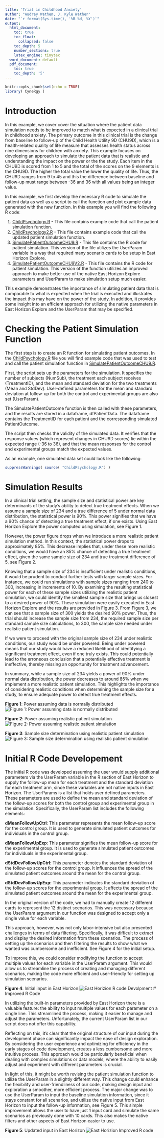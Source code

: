 ```yaml
---
title: 'Trial in Childhood Anxiety'
author: "Audrey Wathen, J. Kyle Wathen"
date: "`r format(Sys.time(), '%B %d, %Y')`"
output:
  html_document:
    toc: true
    toc_float:
      collapsed: false
    toc_depth: 5
    number_sections: true
    latex_engine: tinytex
  word_document: default
  pdf_document:
    toc: true
    toc_depth: '5'
---
```


```r
knitr::opts_chunk$set(echo = TRUE)
library( CyneRgy )
```

# Introduction
In this example, we cover cover the situation where the patient data simulation needs to be improved to match what is expected in a clinical trial in childhood anxiety.  The primary outcome in this clinical trial is the change from baseline to follow-up of the Child Health Utility 9D (CHU9D), which is a health-related quality of life measure that assesses health status across nine dimensions for children with anxiety.   This example focuses on developing an approach to simulate the patient data that is realistic and understanding the impact on the power or the the study.  Each item in the CHU9D is scored from 1 to 5 and the total of the scores on the 9 elements is the CHU9D.   The higher the total value the lower the quality of life.  Thus, the CHU9D ranges from 9 to 45 and this the difference between baseline and follow-up must range between -36 and 36 with all values being an integer value. 

In this example, we first develop the necessary R code to simulate the patient data as well as a script to call the function and plot example data generated with the new function.   In this example you will find the following R code:

1. [ChildPsychology.R](https://github.com/Cytel-Inc/CyneRgy/blob/Dev/inst/Examples/ChildhoodAnxiety/RCode/ChildPsychology.R) - This file contains example code that call the patient simulation function. 
2. [ChildPsychology2.R](https://github.com/Cytel-Inc/CyneRgy/blob/Dev/inst/Examples/ChildhoodAnxiety/RCode/ChildPsychologyV2.R) - This file contains example code that call the updated patient simulation function. 
3. [SimulatePatientOutcomeCHU9.R](https://github.com/Cytel-Inc/CyneRgy/blob/Dev/inst/Examples/ChildhoodAnxiety/RCode/SimulatePatientOutcomeCHU9.R) - This file contains the R code for patient simulation.  This version of the file utilizes the UserParam variable in a way that required many scenario cards to be setup in East Horizon Explore.  
3. [SimulatePatientOutcomeCHU9V2.R](https://github.com/Cytel-Inc/CyneRgy/blob/Dev/inst/Examples/ChildhoodAnxiety/RCode/SimulatePatientOutcomeCHU9V2.R) - This file contains the R code for patient simulation.  This version of the function utilizes an improved approach to make better use of the native East Horizon Explore parameters and  UserParam to make simulation setup much easier.  

This example demonstrates the importance of simulating patient data that is comparable to what is expected when the trial is executed and illustrates the impact this may have on the power of the study.  In addition, it provides some insight into an efficient approach for utilizing the native parameters in East Horizon Explore and the UserParam that may be specified.  

# Checking the Patient Simulation Function

The first step is to create an R function for simulating patient outcomes. In  the [ChildPsychology.R](https://github.com/Cytel-Inc/CyneRgy/blob/Dev/inst/Examples/ChildhoodAnxiety/RCode/ChildPsychology.R) file you will find example code that was used to test and call the patient simulation function in  [SimulatePatientOutcomeCHU9.R](https://github.com/Cytel-Inc/CyneRgy/blob/Dev/inst/Examples/ChildhoodAnxiety/RCode/SimulatePatientOutcomeCHU9.R). 


First, the script sets up the parameters for the simulation. It specifies the number of subjects (NumSub), the treatment each subject receives (TreatmentID), and the mean and standard deviation for the two treatments (Mean and StdDev). User-defined parameters for the mean and standard deviation at follow-up for both the control and experimental groups are also set (UserParam).

The SimulatePatientOutcome function is then called with these parameters, and the results are stored in a dataframe, dfPatientData. The dataframe contains the TreatmentID for each patient and the corresponding simulated PatientOutcome.

The script then checks the validity of the simulated data. It verifies that the response values (which represent changes in CHU9D scores) lie within the expected range (-36 to 36), and that the mean responses for the control and experimental groups match the expected values.

As an example, one simulated data set could look like the following:




```r
suppressWarnings( source( "ChildPsychology.R") )
```



# Simulation Results


In a clinical trial setting, the sample size and statistical power are key determinants of the study's ability to detect true treatment effects. When we assume a sample size of 234 and a true difference of 5 under normal data distribution, the statistical power is 90%. This power signifies that we have a 90% chance of detecting a true treatment effect, if one exists. Using East Horizon Explore the power computed using simulation, see Figure 1.  




However, the power figure drops when we introduce a more realistic patient simulation method. In this context, the statistical power drops to approximately 85%. This decrease implies that, under these more realistic conditions, we would have an 85% chance of detecting a true treatment effect, given the same sample size of 234 and true treatment difference of 5, see Figure 2. 

Knowing that a sample size of 234 is insufficient under realistic conditions, it would be prudent to conduct further tests with larger sample sizes. For instance, we could run simulations with sample sizes ranging from 240 to 300, increasing in increments of 10. By examining the resulting statistical power for each of these sample sizes utilizing the realistic patient simulation, we could identify the smallest sample size that brings us closest to a desired power of 90%.  These simulation were easily executed in East Horizon Explore and the results are provided in Figure 3.  From Figure 3, we can see that a sample size of 300 yields the desired 90% power.   Thus, the trial should increase the sample size from 234, the required sample size per standard sample size calculations, to 300, the sample size needed under realistic patient simulation. 

If we were to proceed with the original sample size of 234 under realistic conditions, our study would be under powered. Being under powered means that our study would have a reduced likelihood of identifying a significant treatment effect, even if one truly exists. This could potentially lead to the erroneous conclusion that a potentially effective treatment is ineffective, thereby missing an opportunity for treatment advancement.

In summary, while a sample size of 234 yields a power of 90% under normal data distribution, the power decreases to around 85% when we implement a more realistic patient simulation. This highlights the importance of considering realistic conditions when determining the sample size for a study, to ensure adequate power to detect true treatment effects.

**Figure 1**: Power assuming data is normally distributed
![Figure 1: Power assuming data is normally distributed](ChildhoodAnxiety_files/PowerUnderNormalAssumptions.jpg)

**Figure 2**: Power assuming realistic patient simulation
![Figure 2: Power assuming realistic patient simulation](ChildhoodAnxiety_files/PowerWithRealisticSimulations.jpg)

**Figure 3**: Sample size determination using realistic patient simulation
![Figure 3: Sample size determination using realistic patient simulation](ChildhoodAnxiety_files/SampleSizeDeterminationWithRealisticPatientSimulation.jpg)

# Initial R Code Developement

The initial R code was developed assuming the user would supply additional parameters via the UserParam variable in the R section of East Horizon to supply the follow-up mean for each treatment and the standard deviation for each treatment arm, since these variables are not native inputs in East Horizon. The UserParams is a list that holds user defined parameters. These parameters are used to define the mean and standard deviation of the follow-up scores for both the control group and experimental group in the simulation. Specifically, the UserParam list includes the following elements:

**dMeanFollowUpCtrl**: This parameter represents the mean follow-up score for the control group. It is used to generate simulated patient outcomes for individuals in the control group.
       
**dMeanFollowUpExp**: This parameter signifies the mean follow-up score for the experimental group. It is used to generate simulated patient outcomes for individuals in the experimental group.
       
**dStdDevFollowUpCtrl**: This parameter denotes the standard deviation of the follow-up scores for the control group. It influences the spread of the simulated patient outcomes around the mean for the control group.
       
**dStdDevFollowUpExp**: This parameter indicates the standard deviation of the follow-up scores for the experimental group. It affects the spread of the simulated patient outcomes around the mean for the experimental group.

In the original version of the code, we had to manually create 12 different cards to represent the 12 distinct scenarios. This was necessary because the UserParam argument in our function was designed to accept only a single value for each variable.  

This approach, however, was not only labor-intensive but also presented challenges in terms of data filtering. Specifically, it was difficult to extract and display the desired information from these scenarios. The process of setting up the scenarios and then filtering the results to show what we wanted was cumbersome and inefficient.  See Figure 4 for the initial setup.  

To improve this, we could consider modifying the function to accept multiple values for each variable in the UserParam argument. This would allow us to streamline the process of creating and managing different scenarios, making the code more efficient and user-friendly for setting up simulation scenarios.

**Figure 4**: Initial input in East Horizon 
![East Horizion R code Devolpment](ChildhoodAnxiety_files/Approach1.jpg)
# Improved R Code

In utilizing the built-in parameters provided by East Horizon there is a valuable feature: the ability to input multiple values for each parameter on a single line. This streamlined the process, making it easier to manage and adjust the parameters. Unfortunately, the current UserParam list in our script does not offer this capability.

Reflecting on this, it's clear that the original structure of our input during the development phase can significantly impact the ease of design exploration. By considering the user experience and optimizing for efficiency in the early stages of code development,  creates a less cumbersome and more intuitive process. This approach would be particularly beneficial when dealing with complex simulations or data models, where the ability to easily adjust and experiment with different parameters is crucial.

In light of this, it might be worth revising the patient simulation function to utilize the UserParam in a slightly different way. This change could enhance the flexibility and user-friendliness of our code, making design input and exploration a smoother, more efficient process.  The major change was to use the UserParam to input the baseline simulation information, since it stays constant for all scenarios, and utilize the native input from East Horizon to input the follow-up information, see Figure 5.   This simple improvement allows the user to have just 1 input card and simulate the same scenarios as previously done with 10 cards.   This also makes the native filters and other aspects of East Horizon easier to use.  

**Figure 5**: Updated input in East Horizon 
![East Horizion Improved R code](ChildhoodAnxiety_files/Approach2Input.jpg)
